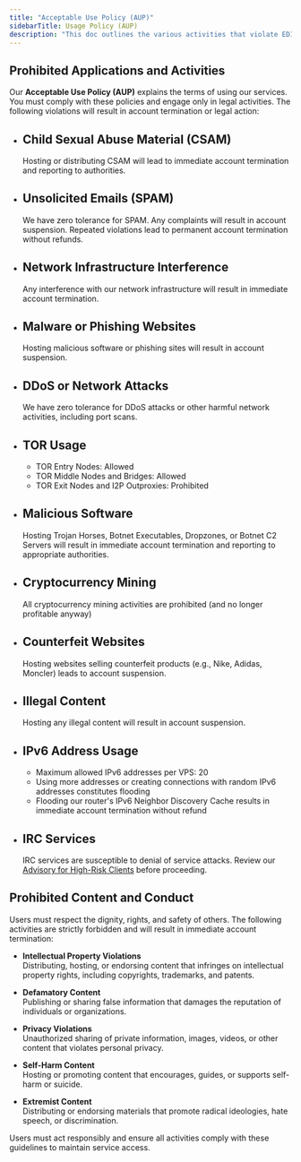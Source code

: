 ```yaml
---
title: "Acceptable Use Policy (AUP)"
sidebarTitle: Usage Policy (AUP) 
description: "This doc outlines the various activities that violate EDIS Global's Acceptable Use Policy (AUP), including child sexual abuse material, illegal content, and prohibited activities."
---
```


## Prohibited Applications and Activities

Our **Acceptable Use Policy (AUP)** explains the terms of using our services. You must comply with these policies and engage only in legal activities. The following violations will result in account termination or legal action:

- ## **Child Sexual Abuse Material (CSAM)**  
  Hosting or distributing CSAM will lead to immediate account termination and reporting to authorities.

- ## **Unsolicited Emails (SPAM)**  
  We have zero tolerance for SPAM. Any complaints will result in account suspension. Repeated violations lead to permanent account termination without refunds.

- ## **Network Infrastructure Interference**  
  Any interference with our network infrastructure will result in immediate account termination.

- ## **Malware or Phishing Websites**  
  Hosting malicious software or phishing sites will result in account suspension.

- ## **DDoS or Network Attacks**  
  We have zero tolerance for DDoS attacks or other harmful network activities, including port scans.

- ## **TOR Usage**  
  
  - TOR Entry Nodes: Allowed
  - TOR Middle Nodes and Bridges: Allowed
  - TOR Exit Nodes and I2P Outproxies: Prohibited
  
- ## **Malicious Software**  
  Hosting Trojan Horses, Botnet Executables, Dropzones, or Botnet C2 Servers will result in immediate account termination and reporting to appropriate authorities.

- ## **Cryptocurrency Mining**  
  All cryptocurrency mining activities are prohibited (and no longer profitable anyway)

- ## **Counterfeit Websites**  
  Hosting websites selling counterfeit products (e.g., Nike, Adidas, Moncler) leads to account suspension.

- ## **Illegal Content**  
  Hosting any illegal content will result in account suspension.

- ## **IPv6 Address Usage**  
  
  - Maximum allowed IPv6 addresses per VPS: 20
  - Using more addresses or creating connections with random IPv6 addresses constitutes flooding
  - Flooding our router's IPv6 Neighbor Discovery Cache results in immediate account termination without refund
  
- ## **IRC Services**  
  IRC services are susceptible to denial of service attacks. Review our <a href="https://docs.edisglobal.com/advisory-for-high-risk-clients" target="_blank">Advisory for High-Risk Clients</a> before proceeding.

## Prohibited Content and Conduct

Users must respect the dignity, rights, and safety of others. The following activities are strictly forbidden and will result in immediate account termination:

- **Intellectual Property Violations**  
  Distributing, hosting, or endorsing content that infringes on intellectual property rights, including copyrights, trademarks, and patents.

- **Defamatory Content**  
  Publishing or sharing false information that damages the reputation of individuals or organizations.

- **Privacy Violations**  
  Unauthorized sharing of private information, images, videos, or other content that violates personal privacy.

- **Self-Harm Content**  
  Hosting or promoting content that encourages, guides, or supports self-harm or suicide.

- **Extremist Content**  
  Distributing or endorsing materials that promote radical ideologies, hate speech, or discrimination.

Users must act responsibly and ensure all activities comply with these guidelines to maintain service access.